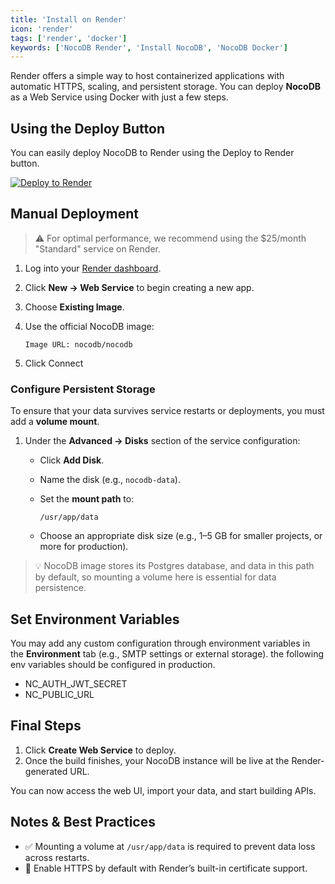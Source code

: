 ```yaml
---
title: 'Install on Render'
icon: 'render'
tags: ['render', 'docker']
keywords: ['NocoDB Render', 'Install NocoDB', 'NocoDB Docker']
---
```


Render offers a simple way to host containerized applications with automatic HTTPS, scaling, and persistent storage. You can deploy **NocoDB** as a Web Service using Docker with just a few steps.

## Using the Deploy Button
You can easily deploy NocoDB to Render using the Deploy to Render button.

[![Deploy to Render](https://render.com/images/deploy-to-render-button.svg)](https://render.com/deploy?repo=https://github.com/nocodb/render_com/tree/master)

## Manual Deployment

> ⚠️ For optimal performance, we recommend using the \$25/month "Standard" service on Render.

1. Log into your [Render dashboard](https://dashboard.render.com).
2. Click **New → Web Service** to begin creating a new app.
3. Choose **Existing Image**.
4. Use the official NocoDB image:

   ```
   Image URL: nocodb/nocodb
   ```
4. Click Connect

### Configure Persistent Storage

To ensure that your data survives service restarts or deployments, you must add a **volume mount**.

1. Under the **Advanced -> Disks** section of the service configuration:

   * Click **Add Disk**.
   * Name the disk (e.g., `nocodb-data`).
   * Set the **mount path** to:

     ```
     /usr/app/data
     ```
   * Choose an appropriate disk size (e.g., 1–5 GB for smaller projects, or more for production).

> 💡 NocoDB image stores its Postgres database, and data in this path by default, so mounting a volume here is essential for data persistence.


## Set Environment Variables

You may add any custom configuration through environment variables in the **Environment** tab (e.g., SMTP settings or external storage). the following env variables should be configured in production.

- NC_AUTH_JWT_SECRET
- NC_PUBLIC_URL

## Final Steps

1. Click **Create Web Service** to deploy.
2. Once the build finishes, your NocoDB instance will be live at the Render-generated URL.

You can now access the web UI, import your data, and start building APIs.

## Notes & Best Practices

* ✅ Mounting a volume at `/usr/app/data` is required to prevent data loss across restarts.
* 🔐 Enable HTTPS by default with Render’s built-in certificate support.

